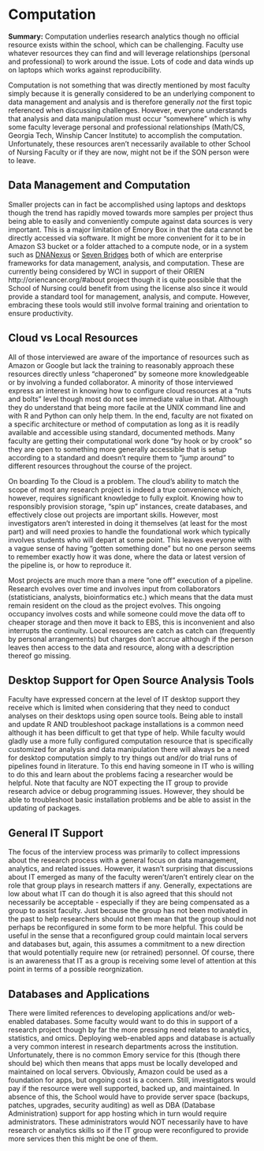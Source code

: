 # Computation

**Summary:** Computation underlies research analytics though no official resource exists within the school, which can be challenging. Faculty use whatever resources they can find and will leverage relationships (personal and professional) to work around the issue. Lots of code and data winds up on laptops which works against reproducibility.    

Computation is not something that was directly mentioned by most faculty simply because it is generally considered to be an underlying component to data management and analysis and is therefore generally *not* the first topic referenced when discussing challenges. However, everyone understands that analysis and data manipulation must occur "somewhere" which is why some faculty leverage personal and professional relationships (Math/CS, Georgia Tech, Winship Cancer Institute) to accomplish the computation. Unfortunately, these resources aren't necessarily available to other School of Nursing Faculty or if they are now, might not be if the SON person were to leave. 

## Data Management and Computation

Smaller projects can in fact be accomplished using laptops and desktops though the trend has rapidly moved towards more samples per project thus being able to easily and conveniently compute against data sources is very important. This is a major limitation of Emory Box in that the data cannot be directly accessed via software. It might be more convenient for it to be in Amazon S3 bucket or a folder attached to a compute node, or in a system such as [DNANexus](https://www.dnanexus.com/) or [Seven Bridges](https://www.sevenbridges.com/) both of which are enterprise frameworks for data management, analysis, and computation. These are currently being considered by WCI in support of their ORIEN http://oriencancer.org/#about  project though it is quite possible that the School of Nursing could benefit from using the license also since it would provide a standard tool for management, analysis, and compute. However, embracing these tools would still involve formal training and orientation to ensure productivity. 

## Cloud vs Local Resources

All of those interviewed are aware of the importance of resources such as Amazon or Google but lack the training to reasonably approach these resources directly unless “chaperoned” by someone more knowledgeable or by involving a funded collaborator. A minority of those interviewed express an interest in knowing how to configure cloud resources at a "nuts and bolts" level though most do not see immediate value in that. Although they do understand that being more facile at the UNIX command line and with R and Python can only help them. In the end, faculty are not fixated on a specific architecture or method of computation as long as it is readily available and accessible using standard, documented methods. Many faculty are getting their computational work done "by hook or by crook" so they are open to something more generally accessible that is setup according to a standard and doesn't require them to "jump around" to different resources throughout the course of the project.  

On boarding To the Cloud is a problem. The cloud's ability to match the scope of most any research project is indeed a true convenience which, however, requires significant knowledge to fully exploit. Knowing how to responsibly provision storage, "spin up" instances, create databases, and effectively close out projects are important skills. However, most investigators aren't interested in doing it themselves (at least for the most part) and will need proxies to handle the foundational work which typically involves students who will depart at some point. This leaves everyone with a vague sense of having “gotten something done” but no one person seems to remember exactly how it was done, where the data or latest version of the pipeline is, or how to reproduce it. 

Most projects are much more than a mere "one off" execution of a pipeline. Research evolves over time and involves input from collaborators (statisticians, analysts, bioinformatics etc.) which means that the data must remain resident on the cloud as the project evolves. This ongoing occupancy involves costs and while someone could move the data off to cheaper storage and then move it back to EBS, this is inconvenient and also interrupts the continuity. Local resources are catch as catch can (frequently by personal arrangements) but charges don't accrue although if the person leaves then access to the data and resource, along with a description thereof go missing.


## Desktop Support for Open Source Analysis Tools

Faculty have expressed concern at the level of IT desktop support they receive which is limited when considering that they need to conduct analyses on their desktops using open source tools. Being able to install and update R AND troubleshoot package installations is a common need although it has been difficult to get that type of help. While faculty would gladly use a more fully configured computation resource that is specifically customized for analysis and data manipulation there will always be a need for desktop computation simply to try things out and/or do trial runs of pipelines found in literature. To this end having someone in IT who is willing to do this and learn about the problems facing a researcher would be helpful. Note that faculty are NOT expecting the IT group to provide research advice or debug programming issues. However, they should be able to troubleshoot basic installation problems and be able to assist in the updating of packages. 

## General IT Support

The focus of the interview process was primarily to collect impressions about the research process with a general focus on data management, analytics, and related issues. However, it wasn't surprising that discussions about IT emerged as many of the faculty weren't/aren't entirely clear on the role that group plays in research matters if any. Generally, expectations are low about what IT can do though it is also agreed that this should not necessarily be acceptable - especially if they are being compensated as a group to assist faculty. Just because the group has not been motivated in the past to help researchers should not then mean that the group should not perhaps be reconfigured in some form to be more helpful. This could be useful in the sense that a reconfigured group could maintain local servers and databases but, again, this assumes a commitment to a new direction that would potentially require new (or retrained) personnel. Of course, there is an awareness that IT as a group is receiving some level of attention at this point in terms of a possible reorgnization. 

## Databases and Applications

There were limited references to developing applications and/or web-enabled databases. Some faculty would want to do this in support of a research project though by far the more pressing need relates to analytics, statistics, and omics. Deploying web-enabled apps and database is actually a very common interest in research departments across the institution. Unfortunately, there is no common Emory service for this (though there should be) which then means that apps must be locally developed and maintained on local servers. Obviously, Amazon could be used as a foundation for apps, but ongoing cost is a concern. Still, investigators would pay if the resource were well supported, backed up, and maintained. In absence of this, the School would have to provide server space (backups, patches, upgrades, security auditing) as well as DBA (Database Administration) support for app hosting which in turn would require administrators. These administrators would NOT necessarily have to have research or analytics skills so if the IT group were reconfigured to provide more services then this might be one of them. 
